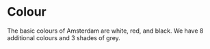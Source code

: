 
<Meta title="Docs/Assets/Colour" />

# Colour

The basic colours of Amsterdam are white, red, and black.
We have 8 additional colours and 3 shades of grey.

<ColourPalette>
  <ColourPalette.Section>
    <ColourPalette.Tile name="white" rgb="#ffffff" />
    <ColourPalette.Tile name="red" rgb="#ec0000" />
    <ColourPalette.Tile name="black" rgb="#000000" />
  </ColourPalette.Section>
  <ColourPalette.Section>
    <ColourPalette.Tile name="green" rgb="#bed200" />
    <ColourPalette.Tile name="dark green" rgb="#00a03c" />
    <ColourPalette.Tile name="blue" rgb="#009de6" />
    <ColourPalette.Tile name="dark blue" rgb="#004699" />
    <ColourPalette.Tile name="darker blue" rgb="#102e62" />
  </ColourPalette.Section>
  <ColourPalette.Section>
    <ColourPalette.Tile name="yellow" rgb="#ffe600" />
    <ColourPalette.Tile name="orange" rgb="#ff9100" />
    <ColourPalette.Tile name="magenta" rgb="#e50082" />
    <ColourPalette.Tile name="purple" rgb="#a00078" />
  </ColourPalette.Section>
  <ColourPalette.Section>
    <ColourPalette.Tile name="light grey" rgb="#e8e8e8" />
    <ColourPalette.Tile name="grey" rgb="#bebebe" />
    <ColourPalette.Tile name="dark grey" rgb="#767676" />
  </ColourPalette.Section>
</ColourPalette>
